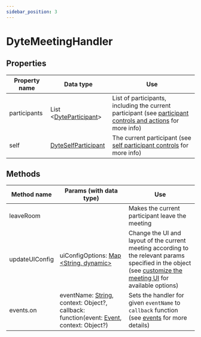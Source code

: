 ```yaml
---
sidebar_position: 3
---
```


# DyteMeetingHandler

## Properties

| Property name | Data type                                                                             | Use                                                                                                                                                                                  |
| ------------- | ------------------------------------------------------------------------------------- | ------------------------------------------------------------------------------------------------------------------------------------------------------------------------------------ |
| participants  | List <[DyteParticipant](./participant)> | List of participants, including the current participant (see [participant controls and actions](./../advanced-usage#controlling-individual-participants-and-actions) for more info) |
| self          | [DyteSelfParticipant](./self-participant)                                             | The current participant (see [self participant controls](./../advanced-usage#check-if-the-participant-is-current-participant) for more info)                                         |

## Methods

| Method name    | Params (with data type)                                                                                                                                                                     | Use                                                                                                                                                                                        |
| -------------- | ------------------------------------------------------------------------------------------------------------------------------------------------------------------------------------------- | ------------------------------------------------------------------------------------------------------------------------------------------------------------------------------------------ |
| leaveRoom      |                                                                                                                                                                                             | Makes the current participant leave the meeting                                                                                                                                            |
| updateUIConfig | uiConfigOptions: [Map <String, dynamic>](./dyte-ui-config)                                                                                                                                  | Change the UI and layout of the current meeting according to the relevant params specified in the object (see [customize the meeting UI](./../customize-meeting-ui) for available options) |
| events.on      | eventName: [String](./dyte-meeting-events), context: Object?, callback: function(event: [Event](https://pub.dev/documentation/eventify/latest/eventify/Event-class.html), context: Object?) | Sets the handler for given `eventName` to `callback` function (see [events](./../events) for more details)                                                                                 |
